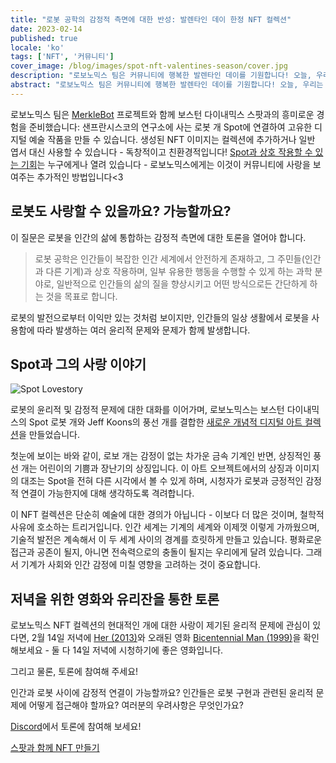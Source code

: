 ```yaml
---
title: "로봇 공학의 감정적 측면에 대한 반성: 발렌타인 데이 한정 NFT 컬렉션"
date: 2023-02-14
published: true
locale: 'ko'
tags: ['NFT', '커뮤니티']
cover_image: /blog/images/spot-nft-valentines-season/cover.jpg
description: "로보노믹스 팀은 커뮤니티에 행복한 발렌타인 데이를 기원합니다! 오늘, 우리는 감정에 대해 이야기할 더 많은 이유가 있습니다. 사랑과 감사를 표현하고, 영혼의 짝, 친구에게 달콤하고 즐거운 선물을 주는 것은 누구에게든 마음이 원하는 대로 할 수 있습니다."
abstract: "로보노믹스 팀은 커뮤니티에 행복한 발렌타인 데이를 기원합니다! 오늘, 우리는 감정에 대해 이야기할 더 많은 이유가 있습니다. 사랑과 감사를 표현하고, 영혼의 짝, 친구에게 달콤하고 즐거운 선물을 주는 것은 누구에게든 마음이 원하는 대로 할 수 있습니다."
---
```


로보노믹스 팀은 [MerkleBot](https://merklebot.com/) 프로젝트와 함께 보스턴 다이내믹스 스팟과의 흥미로운 경험을 준비했습니다: 샌프란시스코의 연구소에 사는 로봇 개 Spot에 연결하여 고유한 디지털 예술 작품을 만들 수 있습니다. 생성된 NFT 이미지는 컬렉션에 추가하거나 일반 엽서 대신 사용할 수 있습니다 - 독창적이고 친환경적입니다! [Spot과 상호 작용할 수 있는 기회](https://spot.merklebot.com/)는 누구에게나 열려 있습니다 - 로보노믹스에게는 이것이 커뮤니티에 사랑을 보여주는 추가적인 방법입니다\<3

## 로봇도 사랑할 수 있을까요? 가능할까요?

이 질문은 로봇을 인간의 삶에 통합하는 감정적 측면에 대한 토론을 열어야 합니다.

> 로봇 공학은 인간들이 복잡한 인간 세계에서 안전하게 존재하고, 그 주민들(인간과 다른 기계)과 상호 작용하며, 일부 유용한 행동을 수행할 수 있게 하는 과학 분야로, 일반적으로 인간들의 삶의 질을 향상시키고 어떤 방식으로든 간단하게 하는 것을 목표로 합니다.

로봇의 발전으로부터 이익만 있는 것처럼 보이지만, 인간들의 일상 생활에서 로봇을 사용함에 따라 발생하는 여러 윤리적 문제와 문제가 함께 발생합니다.

## Spot과 그의 사랑 이야기

![Spot Lovestory](/blog/images/spot-nft-valentines-season/spot_lovestory.png)

로봇의 윤리적 및 감정적 문제에 대한 대화를 이어가며, 로보노믹스는 보스턴 다이내믹스의 Spot 로봇 개와 Jeff Koons의 풍선 개를 결합한 [새로운 개념적 디지털 아트 컬렉션](https://singular.app/collectibles/kusama/b437f70371c8622e02-MBVD-2023/16627505-b437f70371c8622e02-MBVD-2023-MBVD-2023-00000006)을 만들었습니다.

첫눈에 보이는 바와 같이, 로보 개는 감정이 없는 차가운 금속 기계인 반면, 상징적인 풍선 개는 어린이의 기쁨과 장난기의 상징입니다. 이 아트 오브젝트에서의 상징과 이미지의 대조는 Spot을 전혀 다른 시각에서 볼 수 있게 하며, 시청자가 로봇과 긍정적인 감정적 연결이 가능한지에 대해 생각하도록 격려합니다.

이 NFT 컬렉션은 단순히 예술에 대한 경의가 아닙니다 - 이보다 더 많은 것이며, 철학적 사유에 호소하는 트리거입니다. 인간 세계는 기계의 세계와 이제껏 이렇게 가까웠으며, 기술적 발전은 계속해서 이 두 세계 사이의 경계를 흐릿하게 만들고 있습니다. 평화로운 접근과 공존이 될지, 아니면 전속력으로의 충돌이 될지는 우리에게 달려 있습니다. 그래서 기계가 사회와 인간 감정에 미칠 영향을 고려하는 것이 중요합니다.

## 저녁을 위한 영화와 유리잔을 통한 토론

로보노믹스 NFT 컬렉션의 현대적인 개에 대한 사랑이 제기된 윤리적 문제에 관심이 있다면, 2월 14일 저녁에 [Her (2013)](https://www.imdb.com/title/tt1798709/)와 오래된 영화 [Bicentennial Man (1999)](https://www.imdb.com/title/tt0182789/)을 확인해보세요 - 둘 다 14일 저녁에 시청하기에 좋은 영화입니다.

그리고 물론, 토론에 참여해 주세요!

인간과 로봇 사이에 감정적 연결이 가능할까요? 인간들은 로봇 구현과 관련된 윤리적 문제에 어떻게 접근해야 할까요? 여러분의 우려사항은 무엇인가요?

[Discord](https://discord.gg/dyFgwHfCN7)에서 토론에 참여해 보세요!

<a style="{textAlign: 'center', display: 'block' }" href="https://spot.merklebot.com/" target="_blank" aria-label="스팟의 도움으로 나만의 NFT 만들기">스팟과 함께 NFT 만들기</a>